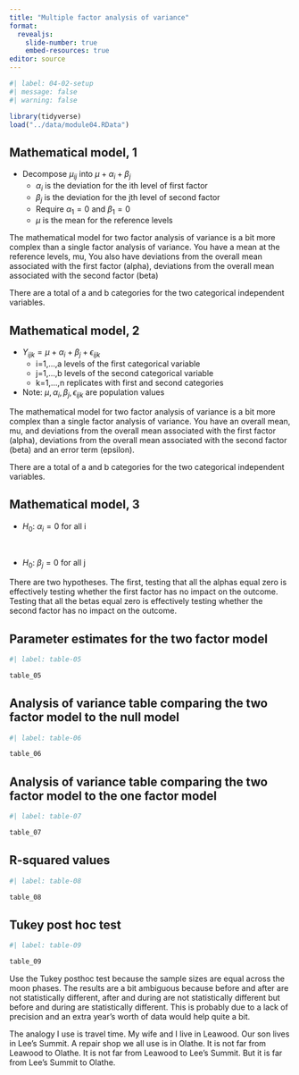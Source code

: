 ```yaml
---
title: "Multiple factor analysis of variance"
format: 
  revealjs:
    slide-number: true
    embed-resources: true
editor: source
---
```



```r
#| label: 04-02-setup
#| message: false
#| warning: false

library(tidyverse)
load("../data/module04.RData")
```


## Mathematical model, 1

-   Decompose $\mu_{ij}$ into $\mu + \alpha_i + \beta_j$
    -   $\alpha_i$ is the deviation for the ith level of first factor
    -   $\beta_j$ is the deviation for the jth level of second factor
    -   Require $\alpha_1=0$ and $\beta_1=0$
    -   $\mu$ is the mean for the reference levels

::: notes
The mathematical model for two factor analysis of variance is a bit more complex than a single factor analysis of variance. You have a mean at the reference levels, mu, You also have deviations from the overall mean associated with the first factor (alpha), deviations from the overall mean associated with the second factor (beta)

There are a total of a and b categories for the two categorical independent variables.
:::

## Mathematical model, 2

-   $Y_{ijk} = \mu + \alpha_i + \beta_j +\epsilon_{ijk}$
    -   i=1,...,a levels of the first categorical variable
    -   j=1,...,b levels of the second categorical variable
    -   k=1,...,n replicates with first and second categories
-   Note: $\mu, \alpha_i, \beta_j, \epsilon_{ijk}$ are population values

::: notes
The mathematical model for two factor analysis of variance is a bit more complex than a single factor analysis of variance. You have an overall mean, mu, and deviations from the overall mean associated with the first factor (alpha), deviations from the overall mean associated with the second factor (beta) and an error term (epsilon).

There are a total of a and b categories for the two categorical independent variables.
:::

## Mathematical model, 3

-   $H_0:\ \alpha_i=0$ for all i

$\ $

-   $H_0:\ \beta_j=0$ for all j

::: notes

There are two hypotheses. The first, testing that all the alphas equal zero is effectively testing whether the first factor has no impact on the outcome. Testing that all the betas equal zero is effectively testing whether the second factor has no impact on the outcome.

:::

## Parameter estimates for the two factor model

```r
#| label: table-05

table_05
```

## Analysis of variance table comparing the two factor model to the null model

```r
#| label: table-06

table_06
```

::: notes

:::

## Analysis of variance table comparing the two factor model to the one factor model

```r
#| label: table-07

table_07
```

## R-squared values

```r
#| label: table-08

table_08
```



## Tukey post hoc test

```r
#| label: table-09

table_09
```


::: notes
Use the Tukey posthoc test because the sample sizes are equal across the moon phases. The results are a bit ambiguous because before and after are not statistically different, after and during are not statistically different but before and during are statistically different. This is probably due to a lack of precision and an extra year's worth of data would help quite a bit.

The analogy I use is travel time. My wife and I live in Leawood. Our son lives in Lee's Summit. A repair shop we all use is in Olathe. It is not far from Leawood to Olathe. It is not far from Leawood to Lee's Summit. But it is far from Lee's Summit to Olathe.
:::
